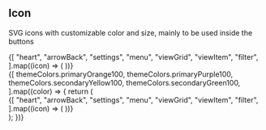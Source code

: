 

<Meta title="Components/Icon" />

## Icon

SVG icons with customizable color and size, mainly to be used inside the buttons

<Canvas>
  <Story name="Default">
    {[
      "heart",
      "arrowBack",
      "settings",
      "menu",
      "viewGrid",
      "viewItem",
      "filter",
    ].map((icon) => (
      <Icon key={icon} name={icon} style={{padding: "1em"}} />
    ))}
  </Story>
</Canvas>

<Canvas>
  <Story name="Colored">
    <div>
      {[
        themeColors.primaryOrange100,
        themeColors.primaryPurple100,
        themeColors.secondaryYellow100,
        themeColors.secondaryGreen100,
      ].map((color) => {
        return (
          <div key={color} style={{ width: "100%" }}>
            {[
              "heart",
              "arrowBack",
              "settings",
              "menu",
              "viewGrid",
              "viewItem",
              "filter",
            ].map((icon) => (
              <Icon
                key={icon}
                name={icon}
                color={color}
                style={{padding: "1em"}} 
              />
            ))}
          </div>
        );
      })}
    </div>
  </Story>
</Canvas>
